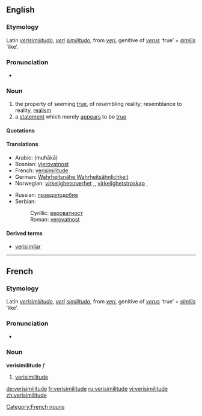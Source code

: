 {{was wotd|2006|April|16}}
==English==

===Etymology===
Latin ''[[verisimilitudo]]'', ''[[veri]]'' ''[[similitudo]]'', from ''[[veri]]'', genitive of ''[[verus]]'' ‘true’ + ''[[similis]]'' ‘like’.

===Pronunciation===
* {{IPA|/vɛrɪsɪ'mɪlɪtju:d/}}

===Noun===
{{en-noun}}

# the property of seeming [[true]], of resembling reality; resemblance to reality, [[realism]]
# a [[statement]] which merely [[appear]]s to be [[true]]

====Quotations====
{{seeCites}}

====Translations====
{{top}}
* Arabic: {{Arab|[[محاكاة]]}} (muħākā)
* Bosnian: [[vjerovatnost#Bosnian|vjerovatnost]] {{f}}
* French: [[verisimilitude#French|verisimilitude]]
* German: [[Wahrheitsnähe]],[[Wahrheitsähnlichkeit]]
* Norwegian: [[virkelighetsnærhet]] {{m}},{{f}}, [[virkelighetstroskap]] {{m}},
{{mid}}
* Russian: [[правдоподобие]] {{n}}
* Serbian:
*: Cyrillic: [[вероватност#Serbian|вероватност]] {{f}}
*: Roman: [[verovatnost#Serbian|verovatnost]] {{f}}
{{bottom}}

====Derived terms====
* [[verisimilar]]

----

==French==

===Etymology===
Latin ''[[verisimilitudo]]'', ''[[veri]]'' ''[[similitudo]]'', from ''[[veri]]'', genitive of ''[[verus]]'' ‘true’ + ''[[similis]]'' ‘like’.

===Pronunciation===
* {{IPA|/vɛʀisimilityd/}}

===Noun===
'''verisimilitude''' ''f''

# [[verisimilitude#English|verisimilitude]]

{{wikipedia}}

[[Category:French nouns]]

[[de:verisimilitude]]
[[fr:verisimilitude]]
[[ru:verisimilitude]]
[[vi:verisimilitude]]
[[zh:verisimilitude]]